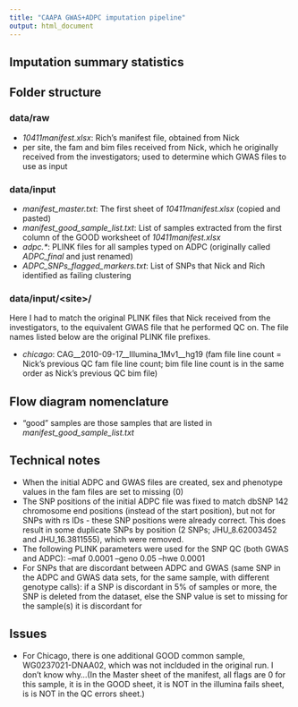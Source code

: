 ```yaml
---
title: "CAAPA GWAS+ADPC imputation pipeline"
output: html_document
---
```


## Imputation summary statistics

## Folder structure

### data/raw

- <i>10411manifest.xlsx</i>: Rich's manifest file, obtained from Nick
- per site, the fam and bim files received from Nick, which he originally received from the investigators; used to determine which GWAS files to use as input

### data/input

- <i>manifest_master.txt</i>: The first sheet of <i>10411manifest.xlsx</i> (copied and pasted)
- <i>manifest_good_sample_list.txt</i>: List of samples extracted from the first column of the GOOD worksheet of <i>10411manifest.xlsx</i>
- <i>adpc.*</i>: PLINK files for all samples typed on ADPC (originally called <i>ADPC_final</i> and just renamed)
- <i>ADPC_SNPs_flagged_markers.txt</i>: List of SNPs that Nick and Rich identified as failing clustering

### data/input/\<site\>/

Here I had to match the original PLINK files that Nick received from the investigators, to the equivalent GWAS file that he performed QC on. The file names listed below are the original PLINK file prefixes.

- <i>chicago</i>: CAG__2010-09-17__Illumina_1Mv1__hg19 (fam file line count = Nick's previous QC fam file line count;  bim file line count is in the same order as Nick's previous QC bim file)


## Flow diagram nomenclature

- "good" samples are those samples that are listed in <i>manifest_good_sample_list.txt</i>

## Technical notes

- When the initial ADPC and GWAS files are created, sex and phenotype values in the fam files are set to missing (0)
- The SNP positions of the initial ADPC file was fixed to match dbSNP 142 chromosome end positions (instead of the start position), but not for SNPs with rs IDs - these SNP positions were already correct. This does result in some duplicate SNPs by position (2 SNPs; JHU_8.62003452 and JHU_16.3811555), which were removed.
- The following PLINK parameters were used for the SNP QC (both GWAS and ADPC): --maf 0.0001 --geno 0.05 --hwe 0.0001
- For SNPs that are discordant between ADPC and GWAS (same SNP in the ADPC and GWAS data sets, for the same sample, with different genotype calls): if a SNP is discordant in 5% of samples or more, the SNP is deleted from the dataset, else the SNP value is set to missing for the sample(s) it is discordant for


## Issues

- For Chicago, there is one additional GOOD common sample, WG0237021-DNAA02, which was not inclduded in the original run. I don't know why...(In the Master sheet of the manifest, all flags are 0 for this sample, it is in the GOOD sheet, it is NOT in the illumina fails sheet, is is NOT in the QC errors sheet.)
